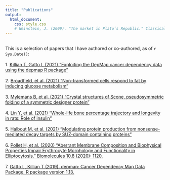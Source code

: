 ```yaml
---
title: "Publications"
output:
  html_document:
    css: style.css
    # Weinstein, J. (2009). "The market in Plato’s Republic." Classical Philology, 104(4), 439-458. 
---
```

<br/>
This is a selection of papers that I have authored or co-authored, as of `r Sys.Date()`:
<br/>
<br/>
1. [Killian T, Gatto L (2021) "Exploiting the DepMap cancer dependency data using the depmap R package"](https://f1000research.com/articles/10-416/v1)
<br/>
<br/>
2. [Broadfield, et al. (2021) "Non-transformed cells respond to fat by inducing glucose metabolism"]()
<br/>
<br/>
3. [Mylemans B, et al. (2021) "Crystal structures of Scone, pseudosymmetric folding of a symmetric designer protein" ](pdfs/Scone_paper.pdf)
<br/>
<br/>
4. [Lin Y, et al. (2021) "Whole-life bone percentage trajectory and longevity in rats: Role of insulin"](pdfs/longevity_paper.pdf)
<br/>
<br/>
5. [Halbout M, et al. (2021) "Modulating protein production from nonsense-mediated decay targets by SUZ-domain containing proteins"](pdfs/SUZ_domain_paper.pdf)
<br/>
<br/>
6. [Pollet H, et al. (2020) "Aberrant Membrane Composition and Biophysical Properties Impair Erythrocyte Morphology and Functionality in Elliptocytosis." Biomolecules 10.8 (2020): 1120.](pdfs/Elliptocytosis_paper.pdf)
<br/>
<br/>
7. [Gatto L, Killian T (2019). depmap: Cancer Dependency Map Data Package. R package version 1.13.](https://bioconductor.org/packages/devel/data/experiment/html/depmap.html) 
<br/>